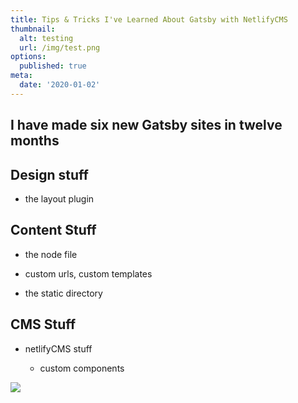```yaml
---
title: Tips & Tricks I've Learned About Gatsby with NetlifyCMS
thumbnail:
  alt: testing
  url: /img/test.png
options:
  published: true
meta:
  date: '2020-01-02'
---
```

## I have made six new Gatsby sites in twelve months

## Design stuff

* the layout plugin

## Content Stuff

 * the node file
  * custom urls, custom templates

 * the static directory
 

## CMS Stuff

* netlifyCMS stuff

  * custom components

![](/images/uploads/gatsby-astronaut.png)
